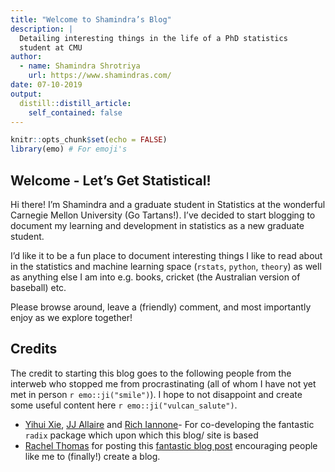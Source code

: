 ```yaml
---
title: "Welcome to Shamindra’s Blog"
description: |
  Detailing interesting things in the life of a PhD statistics
  student at CMU
author:
  - name: Shamindra Shrotriya
    url: https://www.shamindras.com/
date: 07-10-2019
output:
  distill::distill_article:
    self_contained: false
---
```


```r
knitr::opts_chunk$set(echo = FALSE)
library(emo) # For emoji's
```

## Welcome - Let's Get Statistical!

Hi there! I'm Shamindra and a graduate student in Statistics at the wonderful Carnegie Mellon University (Go Tartans!). I've decided to start blogging 
to document my learning and development in statistics as a new graduate student. 

I'd like it to be a fun place to document interesting things I like to read 
about in the statistics and machine learning space (`rstats`, `python`, `theory`)  as well as anything else I am into e.g. books, cricket (the Australian version of baseball) etc.

Please browse around, leave a (friendly) comment, and most importantly enjoy 
as we explore together!

## Credits

The credit to starting this blog goes to the following people from the interweb
who stopped me from procrastinating (all of whom I have not yet met in person `r emo::ji("smile")`). I
hope to not disappoint and create some useful content here `r emo::ji("vulcan_salute")`.

- [Yihui Xie](https://yihui.name/), [JJ Allaire](https://github.com/jjallaire) and [Rich Iannone](https://twitter.com/riannone)- For co-developing the fantastic `radix` package which upon which this blog/ site is based
- [Rachel Thomas](http://www.fast.ai/) for posting this [fantastic blog post](http://www.fast.ai/2017/04/06/alternatives/) encouraging people like me to (finally!) create a blog.


